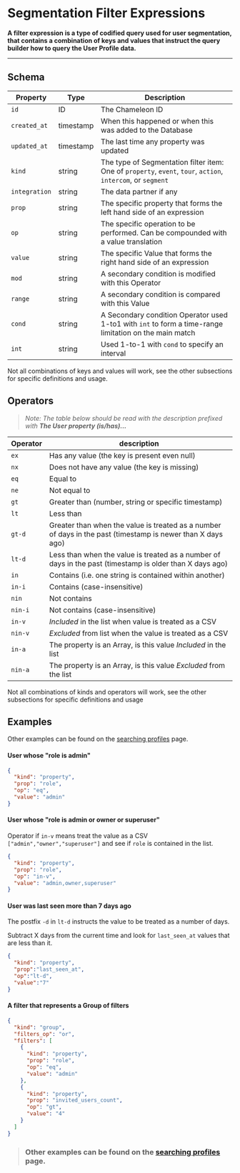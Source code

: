 # Segmentation Filter Expressions

**A filter expression is a type of codified query used for user segmentation, that contains a combination of keys and values that instruct the query builder how to query the User Profile data.**

------



## Schema

| Property | Type | Description |
| --- | --- | --- |
| `id` | ID | The Chameleon ID |
| `created_at` | timestamp | When this happened or when this was added to the Database |
| `updated_at` | timestamp | The last time any property was updated |
| `kind` | string | The type of Segmentation filter item: One of `property`, `event`, `tour`, `action`, `intercom`, or `segment` |
| `integration` | string | The data partner if any |
| `prop` | string | The specific property that forms the left hand side of an expression |
| `op` | string | The specific operation to be performed. Can be compounded with a value translation |
| `value` | string | The specific Value that forms the right hand side of an expression |
| `mod` | string | A secondary condition is modified with this Operator |
| `range` | string | A secondary condition is compared with this Value |
| `cond` | string | A Secondary condition Operator used 1-to1 with `int` to form a time-range limitation on the main match |
| `int` | string | Used 1-to-1 with `cond` to specify an interval |

Not all combinations of keys and values will work, see the other subsections for specific definitions and usage.

## Operators

> *Note: The table below should be read with the description prefixed with **The User property (is/has)...***

| Operator | description                                                                                                 |
|----------|-------------------------------------------------------------------------------------------------------------|
| `ex`     | Has any value (the key is present even null)                                                                |
| `nx`     | Does not have any value (the key is missing)                                                                |
| `eq`     | Equal to                                                                                                    |
| `ne`     | Not equal to                                                                                                |
| `gt`     | Greater than (number, string or specific timestamp)                                                         |
| `lt`     | Less than                                                                                                   |
| `gt-d`   | Greater than when the value is treated as a number of days in the past (timestamp is newer than X days ago) |
| `lt-d`   | Less than when the value is treated as a number of days in the past (timestamp is older than X days ago)    |
| `in`     | Contains (i.e. one string is contained within another)                                                      |
| `in-i`   | Contains (case-insensitive)                                                                                 |
| `nin`    | Not contains                                                                                                |
| `nin-i`  | Not contains (case-insensitive)                                                                             | 
| `in-v`   | *Included* in the list when value is treated as a CSV                                                       |
| `nin-v`  | *Excluded* from list when the value is treated as a CSV                                                     |
| `in-a`   | The property is an Array, is this value *Included* in the list                                              |
| `nin-a`  | The property is an Array, is this value *Excluded* from the list                                            |

Not all combinations of kinds and operators will work, see the other subsections for specific definitions and usage

## Examples

Other examples can be found on the [searching profiles](/api/profiles-search#examples) page.

#### User whose "role is admin"

```json
{
  "kind": "property",
  "prop": "role",
  "op": "eq",
  "value": "admin"
}
```

#### User whose "role is admin or owner or superuser"

Operator if `in-v` means treat the value as a CSV `["admin","owner","superuser"]` and see if `role` is contained in the list.

```json
{
  "kind": "property",
  "prop": "role",
  "op": "in-v",
  "value": "admin,owner,superuser"
}
```

#### User was last seen more than 7 days ago

The postfix `-d` in `lt-d` instructs the value to be treated as a number of days.

Subtract X days from the current time and look for `last_seen_at` values that are less than it.


```json
{
  "kind": "property",
  "prop":"last_seen_at",
  "op":"lt-d",
  "value":"7"
}
```

#### A filter that represents a Group of filters

```json
{
  "kind": "group",
  "filters_op": "or",
  "filters": [
    {
      "kind": "property",
      "prop": "role",
      "op": "eq",
      "value": "admin"
    },
    {
      "kind": "property",
      "prop": "invited_users_count",
      "op": "gt",
      "value": "4"
    }
  ]
}
```

> ### Other examples can be found on the [searching profiles](/api/profiles-search#examples) page.
